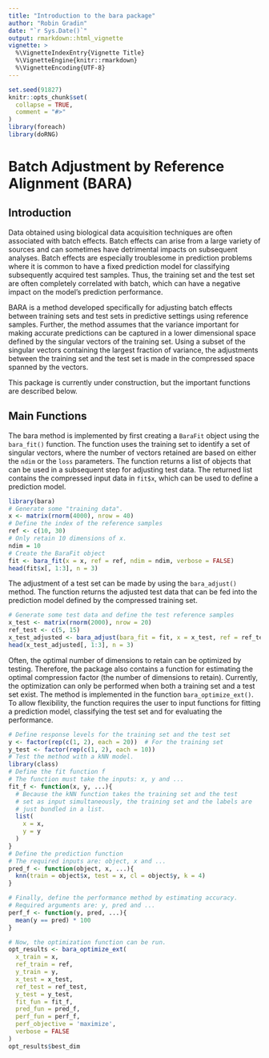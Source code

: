 ---
title: "Introduction to the bara package"
author: "Robin Gradin"
date: "`r Sys.Date()`"
output: rmarkdown::html_vignette
vignette: >
  %\VignetteIndexEntry{Vignette Title}
  %\VignetteEngine{knitr::rmarkdown}
  %\VignetteEncoding{UTF-8}
---

```{r setup, include = FALSE}
set.seed(91827)
knitr::opts_chunk$set(
  collapse = TRUE,
  comment = "#>"
)
library(foreach)
library(doRNG)
```

# Batch Adjustment by Reference Alignment (BARA)

## Introduction

Data obtained using biological data acquisition techniques are often associated with batch effects.
Batch effects can arise from a large variety of sources and can sometimes have
detrimental impacts on subsequent analyses. Batch effects are especially troublesome
in prediction problems where it is common to have a fixed prediction model for classifying
subsequently acquired test samples. Thus, the training set and the test set are
often completely correlated with batch, which can have a negative impact on the
model's prediction performance.

BARA is a method developed specifically for adjusting batch effects between 
training sets and test sets in predictive settings using reference samples.
Further, the method assumes that the variance important for making accurate predictions
can be captured in a lower dimensional space defined by the singular vectors of
the training set. Using a subset of the singular vectors containing the largest 
fraction of variance, the adjustments between the training set and the test set
is made in the compressed space spanned by the vectors. 

This package is currently under construction, but the important functions
are described below.

## Main Functions

The bara method is implemented by first creating a `BaraFit` object using the
`bara_fit()` function. The function uses the training set to identify a set of
singular vectors, where the number of vectors retained are based on either 
the `ndim` or the `loss` parameters. The function returns a list of objects that 
can be used in a subsequent step for adjusting test data. The returned list 
contains the compressed input data in `fit$x`, which can be used to define a prediction model.

```{r }
library(bara)
# Generate some "training data".
x <- matrix(rnorm(4000), nrow = 40)
# Define the index of the reference samples
ref <- c(10, 30)
# Only retain 10 dimensions of x.
ndim = 10
# Create the BaraFit object
fit <- bara_fit(x = x, ref = ref, ndim = ndim, verbose = FALSE)
head(fit$x[, 1:3], n = 3)
```

The adjustment of a test set can be made by using the `bara_adjust()` method.
The function returns the adjusted test data that can be fed into the prediction model
defined by the compressed training set.

```{r }
# Generate some test data and define the test reference samples
x_test <- matrix(rnorm(2000), nrow = 20)
ref_test <- c(5, 15)
x_test_adjusted <- bara_adjust(bara_fit = fit, x = x_test, ref = ref_test)
head(x_test_adjusted[, 1:3], n = 3)
```

Often, the optimal number of dimensions to retain can be optimized by testing.
Therefore, the package also contains a function for estimating the optimal compression factor 
(the number of dimensions to retain). Currently, the optimization can only be
performed when both a training set and a test set exist. The method is implemented in the
function `bara_optimize_ext()`. To allow flexibility, the 
function requires the user to input functions for fitting a prediction model,
classifying the test set and for evaluating the performance.

```{r tidy.opts=TRUE}
# Define response levels for the training set and the test set
y <- factor(rep(c(1, 2), each = 20))  # For the training set
y_test <- factor(rep(c(1, 2), each = 10))
# Test the method with a kNN model.
library(class)
# Define the fit function f
# The function must take the inputs: x, y and ...
fit_f <- function(x, y, ...){
  # Because the kNN function takes the training set and the test
  # set as input simultaneously, the training set and the labels are 
  # just bundled in a list.
  list(
    x = x,
    y = y
  )
}
# Define the prediction function
# The required inputs are: object, x and ...
pred_f <- function(object, x, ...){
  knn(train = object$x, test = x, cl = object$y, k = 4)
}

# Finally, define the performance method by estimating accuracy.
# Required arguments are: y, pred and ...
perf_f <- function(y, pred, ...){
  mean(y == pred) * 100
}

# Now, the optimization function can be run.
opt_results <- bara_optimize_ext(
  x_train = x,
  ref_train = ref,
  y_train = y,
  x_test = x_test,
  ref_test = ref_test,
  y_test = y_test,
  fit_fun = fit_f,
  pred_fun = pred_f,
  perf_fun = perf_f,
  perf_objective = 'maximize',
  verbose = FALSE
)
opt_results$best_dim
```

